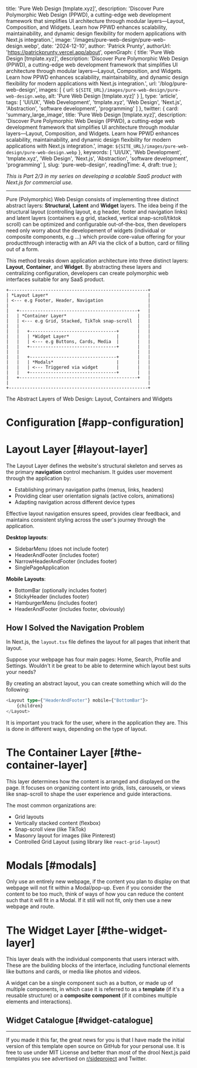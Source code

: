 

  title: 'Pure Web Design [tmplate.xyz]',
  description: 'Discover Pure Polymorphic Web Design (PPWD), a cutting-edge web development framework that simplifies UI architecture through modular layers—Layout, Composition, and Widgets. Learn how PPWD enhances scalability, maintainability, and dynamic design flexibility for modern applications with Next.js integration.',
  image: '/images/pure-web-design/pure-web-design.webp',
  date: '2024-12-10',
  author: 'Patrick Prunty',
  authorUrl: 'https://patrickprunty.vercel.app/about',
  openGraph: {
    title: 'Pure Web Design [tmplate.xyz]',
    description: 'Discover Pure Polymorphic Web Design (PPWD), a cutting-edge web development framework that simplifies UI architecture through modular layers—Layout, Composition, and Widgets. Learn how PPWD enhances scalability, maintainability, and dynamic design flexibility for modern applications with Next.js integration.',
    url: '/blog/pure-web-design',
    images: [
      {
        url: `${SITE_URL}/images/pure-web-design/pure-web-design.webp`,
        alt: 'Pure Web Design [tmplate.xyz]'
      }
    ],
    type: 'article',
    tags: [
      'UI/UX',
      'Web Development',
      'tmplate.xyz',
      'Web Design',
      'Next.js',
      'Abstraction',
      'software development',
      'programming'
    ]
  },
  twitter: {
    card: 'summary_large_image',
    title: 'Pure Web Design [tmplate.xyz]',
    description: 'Discover Pure Polymorphic Web Design (PPWD), a cutting-edge web development framework that simplifies UI architecture through modular layers—Layout, Composition, and Widgets. Learn how PPWD enhances scalability, maintainability, and dynamic design flexibility for modern applications with Next.js integration.',
    image: `${SITE_URL}/images/pure-web-design/pure-web-design.webp`
  },
  keywords: [
    'UI/UX',
    'Web Development',
    'tmplate.xyz',
    'Web Design',
    'Next.js',
    'Abstraction',
  'software development',
  'programming'
  ],
  slug: 'pure-web-design',
  readingTime: 4,
  draft: true
};

*This is Part 2/3 in my series on developing a scalable SaaS product with Next.js for commercial use.*

***

Pure (Polymorphic) Web Design consists of implementing three distinct abstract layers:
**Structural**, **Latent** and **Widget** layers. The idea being if the structural layout 
(controlling layout, e.g header, footer and navigation links) and latent layers (containers e.g grid, 
stacked, vertical snap-scroll/tiktok scroll) can be optimized and configurable out-of-the-box, then 
developers need only worry about the developement of widgets (individual or composite components, e.g ...) 
which provide core-value offering for your productthrough interactig with an API via the click of a button, card or 
filling out of a form. 


This method breaks down application architecture into three distinct layers: **Layout**, **Container**, and **Widget**.
By abstracting these layers and centralizing configuration, developers can create polymorphic web interfaces suitable
for any SaaS product.

```text
+-----------------------------------------------------+
| *Layout Layer*                                      |
| <--- e.g Footer, Header, Navigation                 |
|                                                     |
|   +---------------------------------------------+   |
|   | *Container Layer*                           |   |
|   | <--- e.g Grid, Stacked, TikTok snap-scroll  |   |
|   |                                             |   |
|   |   +---------------------------------+       |   |
|   |   | *Widget Layer*                  |       |   |
|   |   | <--- e.g Buttons, Cards, Media  |       |   |
|   |   +---------------------------------+       |   |
|   |                                             |   |
|   |   +---------------------------------+       |   |
|   |   | *Modals*                        |       |   |
|   |   | <--- Triggered via widget       |       |   |
|   |   +---------------------------------+       |   |
|   +---------------------------------------------+   |
|                                                     |
+-----------------------------------------------------+
```
<Caption>The Abstract Layers of Web Design: Layout, Containers and Widgets</Caption>


# Configuration [#app-configuration]


# Layout Layer [#layout-layer]

The Layout Layer defines the website's structural skeleton and serves as the primary **navigation** control mechanism. It guides user movement through the application by:

- Establishing primary navigation paths (menus, links, headers)
- Providing clear user orientation signals (active colors, animations)
- Adapting navigation across different device types

Effective layout navigation ensures speed, provides clear feedback, and maintains consistent styling across the user's journey through the application.

**Desktop layouts**:

- SidebarMenu (does not include footer)
- HeaderAndFooter (includes footer)
- NarrowHeaderAndFooter (includes footer)
- SinglePageApplication

**Mobile Layouts**:

- BottomBar (optionally includes footer)
- StickyHeader (includes footer)
- HamburgerMenu (includes footer)
- HeaderAndFooter (includes footer, obviously)

## How I Solved the Navigation Problem

In Next.js, the `layout.tsx` file defines the layout for all pages that inherit that layout.

Suppose your webpage has four main pages: Home, Search, Profile and Settings. Wouldn't it be great to be able to determine
which layout best suits your needs?

By creating an
abstract layout, you can create something which will do the following:

```typescript
<Layout type={"HeaderAndFooter"} mobile={"BottomBar"}>
    {children}
</Layout>
```

It is important you track for the user, where in the application they are. This is done in different ways, depending on the 
type of layout.

# The Container Layer [#the-container-layer]

This layer determines how the content is arranged and displayed on the page. It focuses on organizing content into
grids, lists, carousels, or views like snap-scroll to shape the user experience and guide interactions.

The most common organizations are:

- Grid layouts
- Vertically stacked content (flexbox)
- Snap-scroll view (like TikTok)
- Masonry layout for images (like Pinterest)
- Controlled Grid Layout (using library like `react-grid-layout`)

# Modals [#modals]

Only use an entirely new webpage, if the content you plan to display on that webpage will not 
fit within a Modal/pop-up. Even if you consider the content to be too much, think of ways of how 
you can reduce the content such that it will fit in a Modal. If it still will not fit, only then 
use a new webpage and route.

# The Widget Layer [#the-widget-layer]

This layer deals with the individual components that users interact with. These are the building blocks of the interface,
including functional elements like buttons and cards, or media like photos and videos.

A widget can be a single component such as a button, or made up of multiple components, in which case it is referred
to as a **template** (if it's a reusable structure) or a **composite component** (if it combines multiple elements and
interactions).



## Widget Catalogue [#widget-catalogue]

*** 

If you made it this far, the great news for you is that I have made the initial 
version of this template open source on GitHub for your personal use. It is free to
use under MIT License and better than most of the drool Next.js paid templates you see
advertised on [r/sideproject]() and Twitter.


